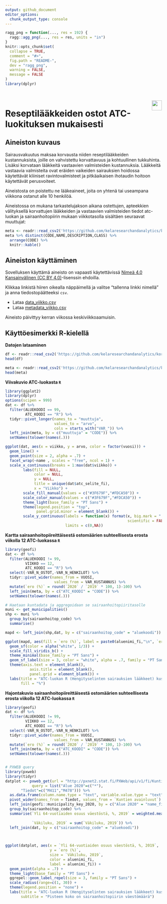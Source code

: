 ```yaml
---
output: github_document
editor_options: 
  chunk_output_type: console
---
```


```r
ragg_png = function(..., res = 192) {
  ragg::agg_png(..., res = res, units = "in")
}
knitr::opts_chunk$set(
  collapse = TRUE,
  comment = "#>",
  fig.path = "README-",
  dev = "ragg_png",
  warning = FALSE, 
  message = FALSE
)
library(dplyr)
```

<br/>

<img align="right" height="32px" src="https://www.kela.fi/image/layout_set_logo?img_id=2174196&t=1585229282595">

# Reseptilääkkeiden ostot ATC-luokituksen mukaisesti


## Aineiston kuvaus
                           
Sairausvakuutus maksaa korvausta niiden reseptilääkkeiden kustannuksista, joille on vahvistettu korvattavuus ja kohtuullinen tukkuhinta. Lisäksi korvataan lääkkeitä vastaavien valmisteiden kustannuksia. Lääkkeitä vastaavia valmisteita ovat eräiden vaikeiden sairauksien hoidossa käytettävät kliiniset ravintovalmisteet ja pitkäaikaisen ihotaudin hoitoon käytettävät perusvoiteet.

Aineistosta on poistettu ne lääkeaineet, joita on yhtenä tai useampana viikkona ostanut alle 10 henkilöä.

Aineistossa on mukana tarkastelujakson aikana ostettujen, apteekkien välityksellä korvattujen lääkkeiden ja vastaavien valmisteiden tiedot atc-luokan ja sairaanhoitopiirin mukaan viikkotasolla sisältäen seuraavat muuttujat:

```r
meta <- readr::read_csv2('https://github.com/kelaresearchandanalytics/korona_atc_data/raw/master/metadata_viikko.csv')
meta %>% distinct(CODE,NAME,DESCRIPTION,CLASS) %>% 
  arrange(CODE) %>% 
  knitr::kable()
```


## Aineiston käyttäminen

Sovelluksen käyttämä aineisto on vapaasti käytettävissä [Nimeä 4.0 Kansainvälinen (CC BY 4.0)](https://creativecommons.org/licenses/by/4.0/deed.fi)-lisenssin ehdoilla.

Klikkaa linkistä hiiren oikealla näppäimellä ja valitse "tallenna linkki nimellä" ja anna tiedostopäätteeksi `csv`.

- Lataa <a href="https://github.com/kelaresearchandanalytics/korona_atc_data/raw/master/data_viikko.csv" download="data_viikko.csv">data_viikko.csv</a>
- Lataa <a href="https://github.com/kelaresearchandanalytics/korona_atc_data/raw/master/metadata_viikko.csv" download="metadata_viikko.csv">metadata_viikko.csv</a>

Aineisto päivittyy kerran viikossa keskiviikkoaamuisin.

## Käyttöesimerkki R-kielellä

**Datojen lataaminen**

```r
df <- readr::read_csv2('https://github.com/kelaresearchandanalytics/korona_atc_data/raw/master/data_viikko.csv')
head(df)
```


```r
meta <- readr::read_csv2('https://github.com/kelaresearchandanalytics/korona_atc_data/raw/master/metadata_viikko.csv')
head(meta)
```

**Viivakuvio ATC-luokasta `R`**

```r
library(ggplot2)
library(dplyr)
options(scipen = 999)
dat <- df %>% 
  filter(ALUEKOODI == 99,
         ATC_KOODI == "R") %>% 
  tidyr::pivot_longer(names_to = "muuttuja", 
                      values_to = "arvo", 
                      cols = starts_with("VAR_")) %>% 
  left_join(meta, by = c("muuttuja" = "CODE")) %>% 
  setNames(tolower(names(.)))

ggplot(dat, aes(x = viikko, y = arvo, color = factor(vuosi))) +
  geom_line() +
  geom_point(size = 2, alpha = .7) +
  facet_wrap(~name , scales = "free", ncol = 1) +
  scale_x_continuous(breaks = 1:max(dat$viikko)) +
        labs(fill = NULL, 
             color = NULL, 
             y = NULL,
             title = unique(dat$atc_selite_fi),
             x = "Viikko") +
        scale_fill_manual(values = c("#3F679F","#FDCA50")) +
        scale_color_manual(values = c("#3F679F","#FDCA50")) +
        theme_light(base_family = "PT Sans") +
        theme(legend.position = "top", 
              panel.grid.minor = element_blank()) +
        scale_y_continuous(labels = function(x) format(x, big.mark = " ",
                                                       scientific = FALSE),
                           limits = c(0,NA))
```


**Kartta sairaanhoitopiireittäisestä ostomäärien suhteellisesta erosta viikolla 12 ATC-luokassa `R`**

```r
library(geofi)
dat <- df %>% 
  filter(ALUEKOODI != 99,
         VIIKKO == 12,
         ATC_KOODI == "R") %>% 
  select(-VAR_N_OSTOT,-VAR_N_HENKILOT) %>% 
  tidyr::pivot_wider(names_from = VUOSI, 
                      values_from = VAR_KUSTANNUS) %>% 
  mutate(`ero (%)` = round(`2020` / `2019` * 100, 1)-100) %>% 
  left_join(meta, by = c("ATC_KOODI" = "CODE")) %>% 
  setNames(tolower(names(.))) 

# Haetaan kuntadata ja aggregoidaan se sairaanhoitopiiritasolle
muni <- get_municipalities()
shp <- muni %>% 
  group_by(sairaanhoitop_code) %>% 
  summarise()

mapd <- left_join(shp,dat, by = c("sairaanhoitop_code" = "aluekoodi"))

ggplot(mapd, aes(fill = `ero (%)`, label = paste0(aluenimi_fi,"\n", `ero (%)`,"%"))) +
  geom_sf(color = alpha("white", 1/3)) +
  scale_fill_viridis_b() +
  theme_minimal(base_family = "PT Sans") +
  geom_sf_label(size = 3, color = "white", alpha = .7, family = "PT Sans") +
  theme(axis.text = element_blank(),
           axis.title = element_blank(),
           panel.grid = element_blank()) +
  labs(title = "ATC-luokan R (Hengityselinten sairauksien lääkkeet) kustannusten \nprosentuaalinen ero 2019 vs. 2020 viikolla 12",
       fill = "%")

```


**Hajontakuvio sairaanhoitopiireittäisestä ostomäärien suhteellisesta erosta viikolla 12 ATC-luokassa `R`**

```r
library(geofi)
dat <- df %>% 
  filter(ALUEKOODI != 99,
         VIIKKO == 12,
         ATC_KOODI == "R") %>% 
  select(-VAR_N_OSTOT,-VAR_N_HENKILOT) %>% 
  tidyr::pivot_wider(names_from = VUOSI, 
                      values_from = VAR_KUSTANNUS) %>% 
  mutate(`ero (%)` = round(`2020` / `2019` * 100, 1)-100) %>% 
  left_join(meta, by = c("ATC_KOODI" = "CODE")) %>% 
  setNames(tolower(names(.))) 


# PXWEB query 
library(pxweb)
library(tidyr)
datplot <- pxweb_get(url = "http://pxnet2.stat.fi/PXWeb/api/v1/fi/Kuntien_avainluvut/2020/kuntien_avainluvut_2020_viimeisin.px",
            query = list("Alue 2020"=c("*"),
       "Tiedot"=c("M411","M478"))) %>% 
  as.data.frame(column.name.type = "text", variable.value.type = "text") %>% 
  pivot_wider(names_from = Tiedot, values_from = `Kuntien avainluvut`) %>% 
  left_join(geofi::municipality_key_2020, by = c("Alue 2020" = "name_fi")) %>% 
  group_by(sairaanhoitop_code) %>% 
  summarise(`Yli 64-vuotiaiden osuus väestöstä, %, 2019` = weighted.mean(x = `Yli 64-vuotiaiden osuus väestöstä, %, 2019`, 
                                                                         w = `Väkiluku, 2019`),
            `Väkiluku, 2019` = sum(`Väkiluku, 2019`)) %>% 
  left_join(dat, by = c("sairaanhoitop_code" = "aluekoodi"))
  


ggplot(datplot, aes(x = `Yli 64-vuotiaiden osuus väestöstä, %, 2019`, 
                    y = `ero (%)`, 
                    size = `Väkiluku, 2019`,
                    color = aluenimi_fi,
                    label = aluenimi_fi)) +
  geom_point(alpha = .7) +
  theme_light(base_family = "PT Sans") +
  ggrepel::geom_label_repel(size = 3, family = "PT Sans") +
  scale_radius(range=c(1, 30)) +
  theme(legend.position = "none") +
  labs(title = "ATC-luokan R (Hengityselinten sairauksien lääkkeet) kustannusten \nprosentuaalisen eron (2019 vs. 2020) viikolla 12 ja \nyli 64-vuotiaiden väestöosuuden (2019) yhteys sairaanhoitopiireittäin",
       subtitle = "Pisteen koko on sairaanhoitopiirin väestömäärä")

```
